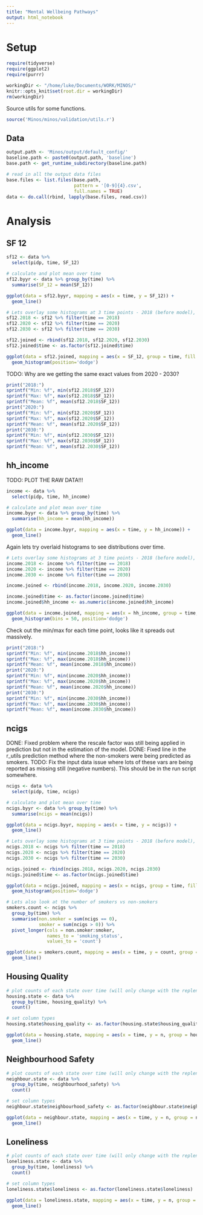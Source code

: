 ```yaml
---
title: "Mental Wellbeing Pathways"
output: html_notebook
---
```


# Setup

```r

require(tidyverse)
require(ggplot2)
require(purrr)

workingDir <- "/home/luke/Documents/WORK/MINOS/"
knitr::opts_knit$set(root.dir = workingDir)
rm(workingDir)
```

Source utils for some functions.
```r
source('Minos/minos/validation/utils.r')
```

## Data

```r
output.path <- 'Minos/output/default_config/'
baseline.path <- paste0(output.path, 'baseline')
base.path <- get_runtime_subdirectory(baseline.path)

# read in all the output data files
base.files <- list.files(base.path,
                         pattern = '[0-9]{4}.csv',
                         full.names = TRUE)
data <- do.call(rbind, lapply(base.files, read.csv))
```

# Analysis

## SF 12

```r
sf12 <- data %>% 
  select(pidp, time, SF_12)

# calculate and plot mean over time
sf12.byyr <- data %>% group_by(time) %>%
  summarise(SF_12 = mean(SF_12))

ggplot(data = sf12.byyr, mapping = aes(x = time, y = SF_12)) +
  geom_line()
```

```r
# Lets overlay some histograms at 3 time points - 2018 (before model), 2020 (pathways kick in?), 2030 (long term)
sf12.2018 <- sf12 %>% filter(time == 2018)
sf12.2020 <- sf12 %>% filter(time == 2020)
sf12.2030 <- sf12 %>% filter(time == 2030)

sf12.joined <- rbind(sf12.2018, sf12.2020, sf12.2030)
sf12.joined$time <- as.factor(sf12.joined$time)

ggplot(data = sf12.joined, mapping = aes(x = SF_12, group = time, fill = time, color = time)) +
  geom_histogram(position='dodge')
```

TODO: Why are we getting the same exact values from 2020 - 2030?

```r
print("2018:")
sprintf("Min: %f", min(sf12.2018$SF_12))
sprintf("Max: %f", max(sf12.2018$SF_12))
sprintf("Mean: %f", mean(sf12.2018$SF_12))
print("2020:")
sprintf("Min: %f", min(sf12.2020$SF_12))
sprintf("Max: %f", max(sf12.2020$SF_12))
sprintf("Mean: %f", mean(sf12.2020$SF_12))
print("2030:")
sprintf("Min: %f", min(sf12.2030$SF_12))
sprintf("Max: %f", max(sf12.2030$SF_12))
sprintf("Mean: %f", mean(sf12.2030$SF_12))
```

## hh_income

TODO: PLOT THE RAW DATA!!!

```r
income <- data %>% 
  select(pidp, time, hh_income)

# calculate and plot mean over time
income.byyr <- data %>% group_by(time) %>%
  summarise(hh_income = mean(hh_income))

ggplot(data = income.byyr, mapping = aes(x = time, y = hh_income)) +
  geom_line()
```

Again lets try overlaid histograms to see distributions over time.

```r
# Lets overlay some histograms at 3 time points - 2018 (before model), 2020 (pathways kick in?), 2030 (long term)
income.2018 <- income %>% filter(time == 2018)
income.2020 <- income %>% filter(time == 2020)
income.2030 <- income %>% filter(time == 2030)

income.joined <- rbind(income.2018, income.2020, income.2030)

income.joined$time <- as.factor(income.joined$time)
income.joined$hh_income <- as.numeric(income.joined$hh_income)

ggplot(data = income.joined, mapping = aes(x = hh_income, group = time, fill = time, color = time)) +
  geom_histogram(bins = 50, position='dodge')
```


Check out the min/max for each time point, looks like it spreads out massively.
```r
print("2018:")
sprintf("Min: %f", min(income.2018$hh_income))
sprintf("Max: %f", max(income.2018$hh_income))
sprintf("Mean: %f", mean(income.2018$hh_income))
print("2020:")
sprintf("Min: %f", min(income.2020$hh_income))
sprintf("Max: %f", max(income.2020$hh_income))
sprintf("Mean: %f", mean(income.2020$hh_income))
print("2030:")
sprintf("Min: %f", min(income.2030$hh_income))
sprintf("Max: %f", max(income.2030$hh_income))
sprintf("Mean: %f", mean(income.2030$hh_income))
```

## ncigs

DONE: Fixed problem where the rescale factor was still being applied in prediction but not in the estimation of the model.
DONE: Fixed line in the r_utils prediction method where the non-smokers were being predicted as smokers.
TODO: Fix the input data issue where lots of these vars are being reported as missing still (negative numbers). This should be in the run script somewhere.

```r
ncigs <- data %>% 
  select(pidp, time, ncigs)

# calculate and plot mean over time
ncigs.byyr <- data %>% group_by(time) %>%
  summarise(ncigs = mean(ncigs))

ggplot(data = ncigs.byyr, mapping = aes(x = time, y = ncigs)) +
  geom_line()
```

```r
# Lets overlay some histograms at 3 time points - 2018 (before model), 2020 (pathways kick in?), 2030 (long term)
ncigs.2018 <- ncigs %>% filter(time == 2018)
ncigs.2020 <- ncigs %>% filter(time == 2020)
ncigs.2030 <- ncigs %>% filter(time == 2030)

ncigs.joined <- rbind(ncigs.2018, ncigs.2020, ncigs.2030)
ncigs.joined$time <- as.factor(ncigs.joined$time)

ggplot(data = ncigs.joined, mapping = aes(x = ncigs, group = time, fill = time, color = time)) +
  geom_histogram(position='dodge')
```

```r
# Lets also look at the number of smokers vs non-smokers
smokers.count <- ncigs %>% 
  group_by(time) %>%
  summarise(non.smoker = sum(ncigs == 0),
            smoker = sum(ncigs > 0)) %>%
  pivot_longer(cols = non.smoker:smoker,
               names_to = 'smoking_status',
               values_to = 'count')

ggplot(data = smokers.count, mapping = aes(x = time, y = count, group = smoking_status, color = smoking_status)) +
  geom_line()
```

## Housing Quality

```r
# plot counts of each state over time (will only change with the replenishing but good to see)
housing.state <- data %>% 
  group_by(time, housing_quality) %>%
  count()

# set column types
housing.state$housing_quality <- as.factor(housing.state$housing_quality)

ggplot(data = housing.state, mapping = aes(x = time, y = n, group = housing_quality, color = housing_quality)) +
  geom_line()
```

## Neighbourhood Safety

```r
# plot counts of each state over time (will only change with the replenishing but good to see)
neighbour.state <- data %>% 
  group_by(time, neighbourhood_safety) %>%
  count()

# set column types
neighbour.state$neighbourhood_safety <- as.factor(neighbour.state$neighbourhood_safety)

ggplot(data = neighbour.state, mapping = aes(x = time, y = n, group = neighbourhood_safety, color = neighbourhood_safety)) +
  geom_line()
```

## Loneliness

```r
# plot counts of each state over time (will only change with the replenishing but good to see)
loneliness.state <- data %>% 
  group_by(time, loneliness) %>%
  count()

# set column types
loneliness.state$loneliness <- as.factor(loneliness.state$loneliness)

ggplot(data = loneliness.state, mapping = aes(x = time, y = n, group = loneliness, color = loneliness)) +
  geom_line()
```


```r

```


